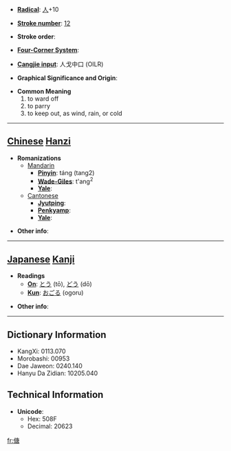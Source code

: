 * '''[[Wiktionary:Chinese radical index| Radical]]''': [[Wiktionary:Chinese radical index 人|人]]+10

* '''[[Wiktionary:Chinese total strokes index|Stroke number]]''': [[Wiktionary:Chinese total strokes index 12|12]]

* '''Stroke order''': 

* '''[[Wiktionary:Chinese four corner index|Four-Corner System]]''': 

* '''[[Wiktionary:Chinese Cangjie index|Cangjie input]]''': 人戈中口 (OILR)

* '''Graphical Significance and Origin''': 

* '''Common Meaning'''
*#to ward off
*# to parry
*# to keep out, as wind, rain, or cold


----

== [[Chinese]] [[Hanzi]] ==

* '''Romanizations'''
** [[Mandarin]]
*** '''[[Pinyin]]''': táng (tang2)
*** '''[[Wade-Giles]]''': t'ang<sup>2</sup>
*** '''[[Yale]]''': 
**[[Cantonese]]
***'''[[Jyutping]]''':
***'''[[Penkyamp]]''': 
***'''[[Yale]]''': 

* '''Other info''': 

----

== [[Japanese]] [[Kanji]] ==

* '''Readings'''
** '''[[On]]''': [[とう]] (tō), [[どう]] (dō)
** '''[[Kun]]''': [[おごる]] (ogoru)

* '''Other info''':  

----

== Dictionary Information ==

* KangXi: 0113.070
* Morobashi: 00953
* Dae Jaweon: 0240.140
* Hanyu Da Zidian: 10205.040

== Technical Information ==

* '''Unicode''':
** Hex: 508F
** Decimal: 20623

[[fr:傏]]